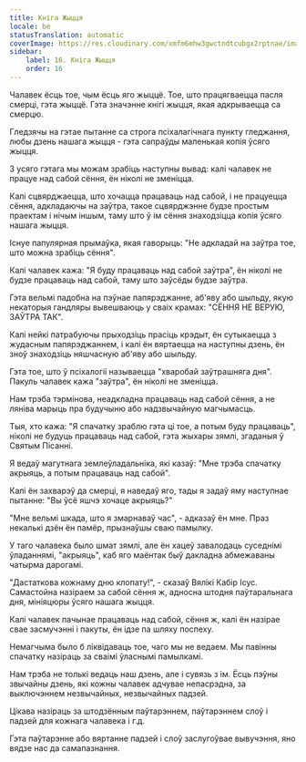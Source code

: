 ```yaml
---
title: Кніга Жыцця
locale: be
statusTranslation: automatic
coverImage: https://res.cloudinary.com/xmfm6mhw3gwctndtcubgx2rptnae/image/upload/v1740468922/small_cover_tratado_de_psicologia_revolucionaria_a4c0dca4e0.webp
sidebar:
    label: 16. Кніга Жыцця
    order: 16
---
```

Чалавек ёсць тое, чым ёсць яго жыццё. Тое, што працягваецца пасля смерці, гэта жыццё. Гэта значэнне кнігі жыцця, якая адкрываецца са смерцю.

Гледзячы на гэтае пытанне са строга псіхалагічнага пункту гледжання, любы дзень нашага жыцця - гэта сапраўды маленькая копія ўсяго жыцця.

З усяго гэтага мы можам зрабіць наступны вывад: калі чалавек не працуе над сабой сёння, ён ніколі не зменіцца.

Калі сцвярджаецца, што хочацца працаваць над сабой, і не працуецца сёння, адкладаючы на заўтра, такое сцвярджэнне будзе простым праектам і нічым іншым, таму што ў ім сёння знаходзіцца копія ўсяго нашага жыцця.

Існуе папулярная прымаўка, якая гаворыць: "Не адкладай на заўтра тое, што можна зрабіць сёння".

Калі чалавек кажа: "Я буду працаваць над сабой заўтра", ён ніколі не будзе працаваць над сабой, таму што заўсёды будзе заўтра.

Гэта вельмі падобна на пэўнае папярэджанне, аб'яву або шыльду, якую некаторыя гандляры вывешваюць у сваіх крамах: "СЁННЯ НЕ ВЕРУЮ, ЗАЎТРА ТАК".

Калі нейкі патрабуючы прыходзіць прасіць крэдыт, ён сутыкаецца з жудасным папярэджаннем, і калі ён вяртаецца на наступны дзень, ён зноў знаходзіць няшчасную аб'яву або шыльду.

Гэта тое, што ў псіхалогіі называецца "хваробай заўтрашняга дня". Пакуль чалавек кажа "заўтра", ён ніколі не зменіцца.

Нам трэба тэрмінова, неадкладна працаваць над сабой сёння, а не ляніва марыць пра будучыню або надзвычайную магчымасць.

Тыя, хто кажа: "Я спачатку зраблю гэта ці тое, а потым буду працаваць", ніколі не будуць працаваць над сабой, гэта жыхары зямлі, згаданыя ў Святым Пісанні.

Я ведаў магутнага землеўладальніка, які казаў: "Мне трэба спачатку акрыяць, а потым працаваць над сабой".

Калі ён захварэў да смерці, я наведаў яго, тады я задаў яму наступнае пытанне: "Вы ўсё яшчэ хочаце акрыяць?"

"Мне вельмі шкада, што я змарнаваў час", - адказаў ён мне. Праз некалькі дзён ён памёр, прызнаўшы сваю памылку.

У таго чалавека было шмат зямлі, але ён хацеў завалодаць суседнімі ўладаннямі, "акрыяць", каб яго маёнтак быў дакладна абмежаваны чатырма дарогамі.

"Дастаткова кожнаму дню клопату!", - сказаў Вялікі Кабір Ісус. Самастойна назіраем за сабой сёння ж, адносна штодня паўтаральнага дня, мініяцюры ўсяго нашага жыцця.

Калі чалавек пачынае працаваць над сабой, сёння ж, калі ён назірае свае засмучэнні і пакуты, ён ідзе па шляху поспеху.

Немагчыма было б ліквідаваць тое, чаго мы не ведаем. Мы павінны спачатку назіраць за сваімі ўласнымі памылкамі.

Нам трэба не толькі ведаць наш дзень, але і сувязь з ім. Ёсць пэўны звычайны дзень, які кожны чалавек адчувае непасрэдна, за выключэннем незвычайных, незвычайных падзей.

Цікава назіраць за штодзённым паўтарэннем, паўтарэннем слоў і падзей для кожнага чалавека і г.д.

Гэта паўтарэнне або вяртанне падзей і слоў заслугоўвае вывучэння, яно вядзе нас да самапазнання.

